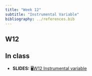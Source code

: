 ```yaml
---
title: "Week 12"
subtitle: "Instrumental Variable"
bibliography: ../references.bib
---
```


## W12

::: callout-tip
## In class

-   **SLIDES:** 🖥[W12 Instrumental variable](/slides/60-iv/iv.html)
:::

